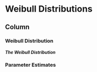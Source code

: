 Weibull Distributions {data-navmenu="Probability Distributions"}
=====================================

Column {.tabset}
-------------------------------------------------


### Weibull Distribution

<h5>The Weibull Distribution</h5>


### Parameter Estimates
